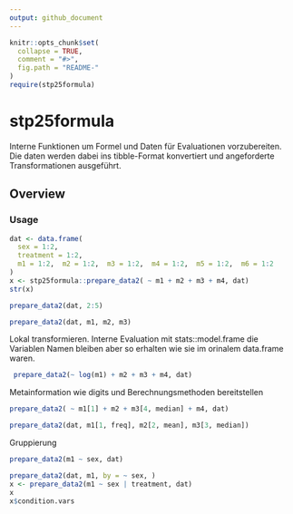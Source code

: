 ```yaml
---
output: github_document
---
```


<!-- README.md is generated from README.Rmd. Please edit that file -->

```r
knitr::opts_chunk$set(
  collapse = TRUE,
  comment = "#>",
  fig.path = "README-"
)
require(stp25formula)
```

# stp25formula

Interne Funktionen um Formel und Daten für Evaluationen vorzubereiten. Die daten werden dabei ins tibble-Format konvertiert und angeforderte Transformationen ausgeführt.

Overview
--------

 

### Usage

```r
dat <- data.frame(
  sex = 1:2,
  treatment = 1:2,
  m1 = 1:2,  m2 = 1:2,  m3 = 1:2,  m4 = 1:2,  m5 = 1:2,  m6 = 1:2
)
x <- stp25formula::prepare_data2( ~ m1 + m2 + m3 + m4, dat)
str(x)


```

```r
prepare_data2(dat, 2:5)
```

```r
prepare_data2(dat, m1, m2, m3)
```





 
Lokal transformieren. Interne Evaluation mit stats::model.frame die Variablen Namen bleiben aber so erhalten wie sie im orinalem data.frame waren.

```r
 prepare_data2(~ log(m1) + m2 + m3 + m4, dat)
```

Metainformation wie digits und Berechnungsmethoden bereitstellen 

```r
prepare_data2( ~ m1[1] + m2 + m3[4, median] + m4, dat)

prepare_data2(dat, m1[1, freq], m2[2, mean], m3[3, median])
```

Gruppierung

```r

prepare_data2(m1 ~ sex, dat)

prepare_data2(dat, m1, by = ~ sex, )
x <- prepare_data2(m1 ~ sex | treatment, dat)
x
x$condition.vars
```






